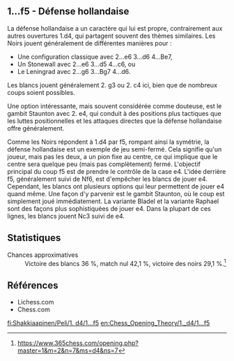 {{Diagramme d'échecs
| tleft
| '''Défense hollandaise''' — après 1. d4 f5
<!--
 8 -->|rd|nd|bd|qd|kd|bd|nd|rd<!--
 7 -->|pd|pd|pd|pd|pd|__|pd|pd<!--
 6 -->|__|__|__|__|__|__|__|__<!--
 5 -->|__|__|__|__|__|pd|__|__<!--
 4 -->|__|__|__|pl|__|__|__|__<!--
 3 -->|__|__|__|__|__|__|__|__<!--
 2 -->|pl|pl|pl|__|pl|pl|pl|pl<!--
 1 -->|rl|nl|bl|ql|kl|bl|nl|rl<!--
       a  b  c  d  e  f  g  h
-->| ouverture semi-fermée : une défense '''agressive'''
}}

== 1...f5 - Défense hollandaise ==

La défense hollandaise a un caractère qui lui est propre, contrairement aux autres ouvertures 1.d4, qui partagent souvent des thèmes similaires. Les Noirs jouent généralement de différentes manières pour : 

* Une configuration classique avec 2...e6 3...d6 4...Be7, 
* Un Stonewall avec 2...e6 3...d5 4...c6, ou 
* Le Leningrad avec 2...g6 3...Bg7 4...d6. 

Les blancs jouent généralement 2. g3 ou 2. c4 ici, bien que de nombreux coups soient possibles. 

Une option intéressante, mais souvent considérée comme douteuse, est le gambit Staunton avec 2. e4, qui conduit à des positions plus tactiques que les luttes positionnelles et les attaques directes que la défense hollandaise offre généralement.

Comme les Noirs répondent à 1.d4 par f5, rompant ainsi la symétrie, la défense hollandaise est un exemple de jeu semi-fermé. Cela signifie qu'un joueur, mais pas les deux, a un pion fixe au centre, ce qui implique que le centre sera quelque peu (mais pas complètement) fermé. L'objectif principal du coup f5 est de prendre le contrôle de la case e4. L'idée derrière f5, généralement suivi de Nf6, est d'empêcher les blancs de jouer e4. Cependant, les blancs ont plusieurs options qui leur permettent de jouer e4 quand même. Une façon d'y parvenir est le gambit Staunton, où le coup est simplement joué immédiatement. La variante Bladel et la variante Raphael sont des façons plus sophistiquées de jouer e4. Dans la plupart de ces lignes, les blancs jouent Nc3 suivi de e4.

== Statistiques ==

;Chances approximatives
: Victoire des blancs 36 %, match nul 42,1 %, victoire des noirs 29,1 %.<ref>https://www.365chess.com/opening.php?master=1&m=2&n=7&ms=d4&ns=7</ref>

== Références ==
* Lichess.com
* Chess.com

[[fi:Shakkiaapinen/Peli/1. d4/1...f5]]
[[en:Chess_Opening_Theory/1._d4/1...f5]]

